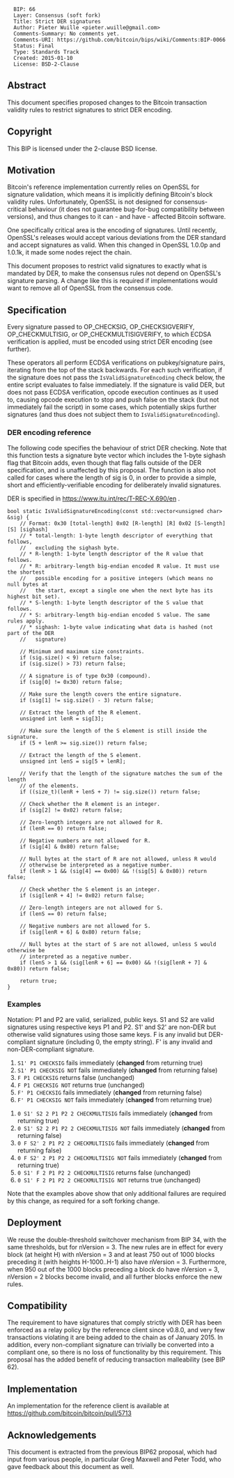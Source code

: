 <pre>
  BIP: 66
  Layer: Consensus (soft fork)
  Title: Strict DER signatures
  Author: Pieter Wuille <pieter.wuille@gmail.com>
  Comments-Summary: No comments yet.
  Comments-URI: https://github.com/bitcoin/bips/wiki/Comments:BIP-0066
  Status: Final
  Type: Standards Track
  Created: 2015-01-10
  License: BSD-2-Clause
</pre>

==Abstract==

This document specifies proposed changes to the Bitcoin transaction validity rules to restrict signatures to strict DER encoding.

==Copyright==

This BIP is licensed under the 2-clause BSD license.

==Motivation==

Bitcoin's reference implementation currently relies on OpenSSL for signature validation, which means it is implicitly defining Bitcoin's block validity rules. Unfortunately, OpenSSL is not designed for consensus-critical behaviour (it does not guarantee bug-for-bug compatibility between versions), and thus changes to it can - and have - affected Bitcoin software.

One specifically critical area is the encoding of signatures. Until recently, OpenSSL's releases would accept various deviations from the DER standard and accept signatures as valid. When this changed in OpenSSL 1.0.0p and 1.0.1k, it made some nodes reject the chain.

This document proposes to restrict valid signatures to exactly what is mandated by DER, to make the consensus rules not depend on OpenSSL's signature parsing. A change like this is required if implementations would want to remove all of OpenSSL from the consensus code.

==Specification==

Every signature passed to OP_CHECKSIG, OP_CHECKSIGVERIFY, OP_CHECKMULTISIG, or OP_CHECKMULTISIGVERIFY, to which ECDSA verification is applied, must be encoded using strict DER encoding (see further).

These operators all perform ECDSA verifications on pubkey/signature pairs, iterating from the top of the stack backwards. For each such verification, if the signature does not pass the <code>IsValidSignatureEncoding</code> check below, the entire script evaluates to false immediately. If the signature is valid DER, but does not pass ECDSA verification, opcode execution continues as it used to, causing opcode execution to stop and push false on the stack (but not immediately fail the script) in some cases, which potentially skips further signatures (and thus does not subject them to <code>IsValidSignatureEncoding</code>).

===DER encoding reference===

The following code specifies the behaviour of strict DER checking. Note that this function tests a signature byte vector which includes the 1-byte sighash flag that Bitcoin adds, even though that flag falls outside of the DER specification, and is unaffected by this proposal. The function is also not called for cases where the length of sig is 0, in order to provide a simple, short and efficiently-verifiable encoding for deliberately invalid signatures.

DER is specified in https://www.itu.int/rec/T-REC-X.690/en .

<pre>
bool static IsValidSignatureEncoding(const std::vector<unsigned char> &sig) {
    // Format: 0x30 [total-length] 0x02 [R-length] [R] 0x02 [S-length] [S] [sighash]
    // * total-length: 1-byte length descriptor of everything that follows,
    //   excluding the sighash byte.
    // * R-length: 1-byte length descriptor of the R value that follows.
    // * R: arbitrary-length big-endian encoded R value. It must use the shortest
    //   possible encoding for a positive integers (which means no null bytes at
    //   the start, except a single one when the next byte has its highest bit set).
    // * S-length: 1-byte length descriptor of the S value that follows.
    // * S: arbitrary-length big-endian encoded S value. The same rules apply.
    // * sighash: 1-byte value indicating what data is hashed (not part of the DER
    //   signature)

    // Minimum and maximum size constraints.
    if (sig.size() < 9) return false;
    if (sig.size() > 73) return false;

    // A signature is of type 0x30 (compound).
    if (sig[0] != 0x30) return false;

    // Make sure the length covers the entire signature.
    if (sig[1] != sig.size() - 3) return false;

    // Extract the length of the R element.
    unsigned int lenR = sig[3];

    // Make sure the length of the S element is still inside the signature.
    if (5 + lenR >= sig.size()) return false;

    // Extract the length of the S element.
    unsigned int lenS = sig[5 + lenR];

    // Verify that the length of the signature matches the sum of the length
    // of the elements.
    if ((size_t)(lenR + lenS + 7) != sig.size()) return false;
 
    // Check whether the R element is an integer.
    if (sig[2] != 0x02) return false;

    // Zero-length integers are not allowed for R.
    if (lenR == 0) return false;

    // Negative numbers are not allowed for R.
    if (sig[4] & 0x80) return false;

    // Null bytes at the start of R are not allowed, unless R would
    // otherwise be interpreted as a negative number.
    if (lenR > 1 && (sig[4] == 0x00) && !(sig[5] & 0x80)) return false;

    // Check whether the S element is an integer.
    if (sig[lenR + 4] != 0x02) return false;

    // Zero-length integers are not allowed for S.
    if (lenS == 0) return false;

    // Negative numbers are not allowed for S.
    if (sig[lenR + 6] & 0x80) return false;

    // Null bytes at the start of S are not allowed, unless S would otherwise be
    // interpreted as a negative number.
    if (lenS > 1 && (sig[lenR + 6] == 0x00) && !(sig[lenR + 7] & 0x80)) return false;

    return true;
}
</pre>

===Examples===

Notation: P1 and P2 are valid, serialized, public keys. S1 and S2 are valid signatures using respective keys P1 and P2. S1' and S2' are non-DER but otherwise valid signatures using those same keys. F is any invalid but DER-compliant signature (including 0, the empty string). F' is any invalid and non-DER-compliant signature.

# <code>S1' P1 CHECKSIG</code> fails immediately (<b>changed</b> from returning true)
# <code>S1' P1 CHECKSIG NOT</code> fails immediately (<b>changed</b> from returning false)
# <code>F P1 CHECKSIG</code> returns false (unchanged)
# <code>F P1 CHECKSIG NOT</code> returns true (unchanged)
# <code>F' P1 CHECKSIG</code> fails immediately (<b>changed</b> from returning false)
# <code>F' P1 CHECKSIG NOT</code> fails immediately (<b>changed</b> from returning true)

# <code>0 S1' S2 2 P1 P2 2 CHECKMULTISIG</code> fails immediately (<b>changed</b> from returning true)
# <code>0 S1' S2 2 P1 P2 2 CHECKMULTISIG NOT</code> fails immediately (<b>changed</b> from returning false)
# <code>0 F S2' 2 P1 P2 2 CHECKMULTISIG</code> fails immediately (<b>changed</b> from returning false)
# <code>0 F S2' 2 P1 P2 2 CHECKMULTISIG NOT</code> fails immediately (<b>changed</b> from returning true)
# <code>0 S1' F 2 P1 P2 2 CHECKMULTISIG</code> returns false (unchanged)
# <code>0 S1' F 2 P1 P2 2 CHECKMULTISIG NOT</code> returns true (unchanged)

Note that the examples above show that only additional failures are required by this change, as required for a soft forking change.

==Deployment==

We reuse the double-threshold switchover mechanism from BIP 34, with the same thresholds, but for nVersion = 3. The new rules are in effect for every block (at height H) with nVersion = 3 and at least 750 out of 1000 blocks preceding it (with heights H-1000..H-1) also have nVersion = 3. Furthermore, when 950 out of the 1000 blocks preceding a block do have nVersion = 3, nVersion = 2 blocks become invalid, and all further blocks enforce the new rules.

==Compatibility==

The requirement to have signatures that comply strictly with DER has been enforced as a relay policy by the reference client since v0.8.0, and very few transactions violating it are being added to the chain as of January 2015. In addition, every non-compliant signature can trivially be converted into a compliant one, so there is no loss of functionality by this requirement. This proposal has the added benefit of reducing transaction malleability (see BIP 62).

==Implementation==

An implementation for the reference client is available at https://github.com/bitcoin/bitcoin/pull/5713

==Acknowledgements==

This document is extracted from the previous BIP62 proposal, which had input from various people, in particular Greg Maxwell and Peter Todd, who gave feedback about this document as well. 

